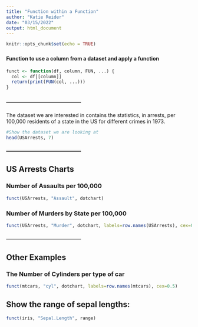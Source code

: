```yaml
---
title: "Function within a Function"
author: "Katie Reider"
date: "03/15/2022"
output: html_document
---
```


```r
knitr::opts_chunk$set(echo = TRUE)
```

### 
#### Function to use a column from a dataset and apply a function
```r
funct <- function(df, column, FUN, ...) {
  col <- df[[column]]
  return(print(FUN(col, ...)))
}

```
###
#### -------------------------------------------- 
The dataset we are interested in contains the statistics, in arrests, 
per 100,000 residents of a state in the US for different crimes in 1973.
```r
#Show the dataset we are looking at
head(USArrests, 7)

```

#### -------------------------------------------- 
## US Arrests Charts

### Number of Assaults per 100,000
``` r
funct(USArrests, "Assault", dotchart)

```


### Number of Murders by State per 100,000
``` r
funct(USArrests, "Murder", dotchart, labels=row.names(USArrests), cex=0.5)

```

#### -------------------------------------------- 
## Other Examples

### The Number of Cylinders per type of car
``` r
funct(mtcars, "cyl", dotchart, labels=row.names(mtcars), cex=0.5)

```


## Show the range of sepal lengths:
``` r
funct(iris, "Sepal.Length", range)

```

### 
### 

